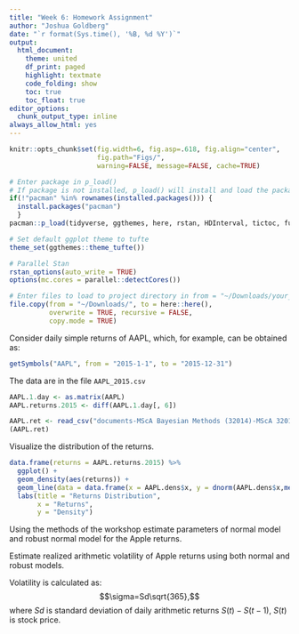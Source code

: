 ```yaml
---
title: "Week 6: Homework Assignment"
author: "Joshua Goldberg"
date: "`r format(Sys.time(), '%B, %d %Y')`"
output:
  html_document:
    theme: united
    df_print: paged
    highlight: textmate
    code_folding: show
    toc: true
    toc_float: true
editor_options:
  chunk_output_type: inline
always_allow_html: yes
---
```


```r
knitr::opts_chunk$set(fig.width=6, fig.asp=.618, fig.align="center",
                      fig.path="Figs/",
                      warning=FALSE, message=FALSE, cache=TRUE)
```

```r
# Enter package in p_load()
# If package is not installed, p_load() will install and load the package
if(!"pacman" %in% rownames(installed.packages())) {
  install.packages("pacman")
  }
pacman::p_load(tidyverse, ggthemes, here, rstan, HDInterval, tictoc, furrr, latex2exp, quantmod)

# Set default ggplot theme to tufte
theme_set(ggthemes::theme_tufte())

# Parallel Stan
rstan_options(auto_write = TRUE)
options(mc.cores = parallel::detectCores())
```

```r
# Enter files to load to project directory in from = "~/Downloads/your_file_name_here"
file.copy(from = "~/Downloads/", to = here::here(), 
          overwrite = TRUE, recursive = FALSE, 
          copy.mode = TRUE)
```

Consider daily simple returns of AAPL, which, for example, can be obtained as:
```r
getSymbols("AAPL", from = "2015-1-1", to = "2015-12-31")
```

The data are in the file `AAPL_2015.csv` 
```r
AAPL.1.day <- as.matrix(AAPL)
AAPL.returns.2015 <- diff(AAPL.1.day[, 6])
```

```r
AAPL.ret <- read_csv("documents-MScA Bayesian Methods (32014)-MScA 32014 Lecture 7-AAPL_2015.csv")
(AAPL.ret)
```

Visualize the distribution of the returns.
```r
data.frame(returns = AAPL.returns.2015) %>%
  ggplot() +
  geom_density(aes(returns)) +
  geom_line(data = data.frame(x = AAPL.dens$x, y = dnorm(AAPL.dens$x,mean(AAPL.ret$x),sd(AAPL.ret$x))), aes(x, y), stat = "identity", color = "red") +
  labs(title = "Returns Distribution",
       x = "Returns",
       y = "Density")
```

Using the methods of the workshop estimate parameters of normal model and robust normal model for the Apple returns.

Estimate realized arithmetic volatility of Apple returns using both normal and robust models.

Volatility is calculated as: $$\sigma=Sd\sqrt{365},$$ where $Sd$ is standard deviation of daily arithmetic returns $S(t)−S(t−1)$, $S(t)$ is stock price.

```r

```










